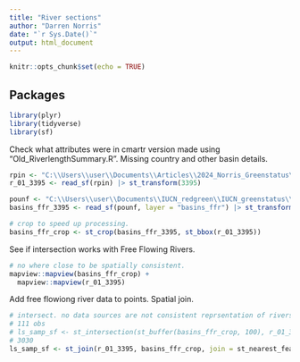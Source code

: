 ```yaml
---
title: "River sections"
author: "Darren Norris"
date: "`r Sys.Date()`"
output: html_document
---
```


```r
knitr::opts_chunk$set(echo = TRUE)
```

## Packages
```r
library(plyr)
library(tidyverse)
library(sf)

```

Check what attributes were in cmartr version made using "Old_RiverlengthSummary.R".
Missing country and other basin details.
```r
rpin <- "C:\\Users\\user\\Documents\\Articles\\2024_Norris_Greenstatus\\TACAR\\inst\\vector\\shapes_rivers3395\\riversec3395_1_2018021339.shp"
r_01_3395 <- read_sf(rpin) |> st_transform(3395)

pounf <- "C:\\Users\\user\\Documents\\IUCN_redgreen\\IUCN_greenstatus\\analysis\\vector\\poun_presence.gpkg"
basins_ffr_3395 <- read_sf(pounf, layer = "basins_ffr") |> st_transform(3395)

# crop to speed up processing.
basins_ffr_crop <- st_crop(basins_ffr_3395, st_bbox(r_01_3395))

```

See if intersection works with Free Flowing Rivers.
```r
# no where close to be spatially consistent.
mapview::mapview(basins_ffr_crop) + 
  mapview::mapview(r_01_3395)
```

Add free flowiong river data to points.
Spatial join. 
```r
# intersect. no data sources are not consistent reprsentation of rivers
# 111 obs
# ls_samp_sf <- st_intersection(st_buffer(basins_ffr_crop, 100), r_01_3395)
# 3030
ls_samp_sf <- st_join(r_01_3395, basins_ffr_crop, join = st_nearest_feature)
```
